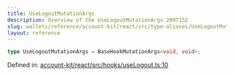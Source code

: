 ```yaml
---
title: UseLogoutMutationArgs
description: Overview of the UseLogoutMutationArgs 2097152
slug: wallets/reference/account-kit/react/src/type-aliases/UseLogoutMutationArgs
layout: reference
---
```


```ts
type UseLogoutMutationArgs = BaseHookMutationArgs<void, void>;
```

Defined in: [account-kit/react/src/hooks/useLogout.ts:10](https://github.com/alchemyplatform/aa-sdk/blob/923a52171f7246172caf350853843e6680197da9/account-kit/react/src/hooks/useLogout.ts#L10)
